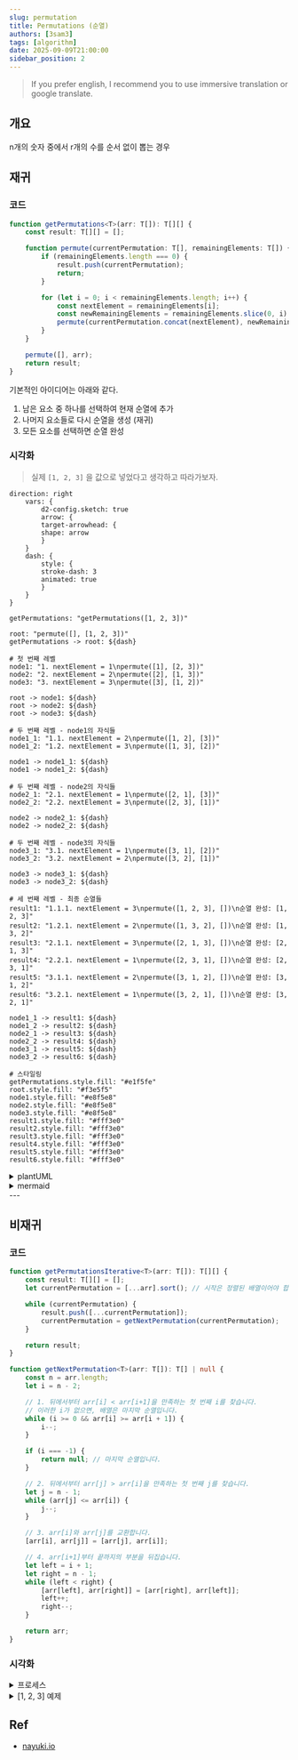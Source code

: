 ```yaml
---
slug: permutation
title: Permutations (순열)
authors: [3sam3]
tags: [algorithm]
date: 2025-09-09T21:00:00
sidebar_position: 2
---
```


> If you prefer english, I recommend you to use immersive translation or google translate.

## 개요
n개의 숫자 중에서 r개의 수를 순서 없이 뽑는 경우


## 재귀
### 코드
```ts showLineNumbers
function getPermutations<T>(arr: T[]): T[][] {
    const result: T[][] = [];

    function permute(currentPermutation: T[], remainingElements: T[]) {
        if (remainingElements.length === 0) {
            result.push(currentPermutation);
            return;
        }

        for (let i = 0; i < remainingElements.length; i++) {
            const nextElement = remainingElements[i];
            const newRemainingElements = remainingElements.slice(0, i).concat(remainingElements.slice(i + 1));
            permute(currentPermutation.concat(nextElement), newRemainingElements);
        }
    }

    permute([], arr);
    return result;
}
```

기본적인 아이디어는 아래와 같다.
1. 남은 요소 중 하나를 선택하여 현재 순열에 추가
2. 나머지 요소들로 다시 순열을 생성 (재귀)
3. 모든 요소를 선택하면 순열 완성

### 시각화
> 실제 `[1, 2, 3]` 을 값으로 넣었다고 생각하고 따라가보자.

```kroki type=d2
direction: right
    vars: {
        d2-config.sketch: true
        arrow: {
        target-arrowhead: {
        shape: arrow
        }
    }
    dash: {
        style: {
        stroke-dash: 3
        animated: true
        }
    }
}

getPermutations: "getPermutations([1, 2, 3])"

root: "permute([], [1, 2, 3])"
getPermutations -> root: ${dash}

# 첫 번째 레벨
node1: "1. nextElement = 1\npermute([1], [2, 3])"
node2: "2. nextElement = 2\npermute([2], [1, 3])"
node3: "3. nextElement = 3\npermute([3], [1, 2])"

root -> node1: ${dash}
root -> node2: ${dash}
root -> node3: ${dash}

# 두 번째 레벨 - node1의 자식들
node1_1: "1.1. nextElement = 2\npermute([1, 2], [3])"
node1_2: "1.2. nextElement = 3\npermute([1, 3], [2])"

node1 -> node1_1: ${dash}
node1 -> node1_2: ${dash}

# 두 번째 레벨 - node2의 자식들
node2_1: "2.1. nextElement = 1\npermute([2, 1], [3])"
node2_2: "2.2. nextElement = 3\npermute([2, 3], [1])"

node2 -> node2_1: ${dash}
node2 -> node2_2: ${dash}

# 두 번째 레벨 - node3의 자식들
node3_1: "3.1. nextElement = 1\npermute([3, 1], [2])"
node3_2: "3.2. nextElement = 2\npermute([3, 2], [1])"

node3 -> node3_1: ${dash}
node3 -> node3_2: ${dash}

# 세 번째 레벨 - 최종 순열들
result1: "1.1.1. nextElement = 3\npermute([1, 2, 3], [])\n순열 완성: [1, 2, 3]"
result2: "1.2.1. nextElement = 2\npermute([1, 3, 2], [])\n순열 완성: [1, 3, 2]"
result3: "2.1.1. nextElement = 3\npermute([2, 1, 3], [])\n순열 완성: [2, 1, 3]"
result4: "2.2.1. nextElement = 1\npermute([2, 3, 1], [])\n순열 완성: [2, 3, 1]"
result5: "3.1.1. nextElement = 2\npermute([3, 1, 2], [])\n순열 완성: [3, 1, 2]"
result6: "3.2.1. nextElement = 1\npermute([3, 2, 1], [])\n순열 완성: [3, 2, 1]"

node1_1 -> result1: ${dash}
node1_2 -> result2: ${dash}
node2_1 -> result3: ${dash}
node2_2 -> result4: ${dash}
node3_1 -> result5: ${dash}
node3_2 -> result6: ${dash}

# 스타일링
getPermutations.style.fill: "#e1f5fe"
root.style.fill: "#f3e5f5"
node1.style.fill: "#e8f5e8"
node2.style.fill: "#e8f5e8"
node3.style.fill: "#e8f5e8"
result1.style.fill: "#fff3e0"
result2.style.fill: "#fff3e0"
result3.style.fill: "#fff3e0"
result4.style.fill: "#fff3e0"
result5.style.fill: "#fff3e0"
result6.style.fill: "#fff3e0"
```

<details>
    <summary>plantUML</summary>
```plantuml showLineNumbers
@startmindmap
* getPermutations([1, 2, 3])
** 1. nextElement = 1\npermute([1], [2, 3])
*** 1.1. nextElement = 2\npermute([1, 2], [3])
**** 순열 완성: [1, 2, 3]
*** 1.2. nextElement = 3\npermute([1, 3], [2])
**** 순열 완성: [1, 3, 2]
** 2. nextElement = 2\npermute([2], [1, 3])
*** 2.1. nextElement = 1\npermute([2, 1], [3])
**** 순열 완성: [2, 1, 3]
*** 2.2. nextElement = 3\npermute([2, 3], [1])
**** 순열 완성: [2, 3, 1]
** 3. nextElement = 3\npermute([3], [1, 2])
*** 3.1. nextElement = 1\npermute([3, 1], [2])
**** 순열 완성: [3, 1, 2]
*** 3.2. nextElement = 2\npermute([3, 2], [1])
**** 순열 완성: [3, 2, 1]
@endmindmap
```
</details>

<details>
    <summary>mermaid</summary>
    ```showLineNumbers
    graph TD
    A["getPermutations([1, 2, 3])<br/>permute([], [1, 2, 3])"] --> B["1. nextElement = 1<br/>permute([1], [2, 3])"]
    A --> C["2. nextElement = 2<br/>permute([2], [1, 3])"]
    A --> D["3. nextElement = 3<br/>permute([3], [1, 2])"]

    B --> E["1.1. nextElement = 2<br/>permute([1, 2], [3])"]
    B --> F["1.2. nextElement = 3<br/>permute([1, 3], [2])"]

    C --> G["2.1. nextElement = 1<br/>permute([2, 1], [3])"]
    C --> H["2.2. nextElement = 3<br/>permute([2, 3], [1])"]

    D --> I["3.1. nextElement = 1<br/>permute([3, 1], [2])"]
    D --> J["3.2. nextElement = 2<br/>permute([3, 2], [1])"]

    E --> K["순열 완성:<br/>[1, 2, 3]"]
    F --> L["순열 완성:<br/>[1, 3, 2]"]
    G --> M["순열 완성:<br/>[2, 1, 3]"]
    H --> N["순열 완성:<br/>[2, 3, 1]"]
    I --> O["순열 완성:<br/>[3, 1, 2]"]
    J --> P["순열 완성:<br/>[3, 2, 1]"]

    classDef root fill:#e1f5fe
    classDef level1 fill:#e8f5e8
    classDef level2 fill:#fff3e0
    classDef result fill:#ffebee

    class A root
    class B,C,D level1
    class E,F,G,H,I,J level2
    class K,L,M,N,O,P result
    ```
</details>
---

## 비재귀
### 코드
```typescript showLineNumbers
function getPermutationsIterative<T>(arr: T[]): T[][] {
    const result: T[][] = [];
    let currentPermutation = [...arr].sort(); // 시작은 정렬된 배열이어야 합니다.

    while (currentPermutation) {
        result.push([...currentPermutation]);
        currentPermutation = getNextPermutation(currentPermutation);
    }

    return result;
}

function getNextPermutation<T>(arr: T[]): T[] | null {
    const n = arr.length;
    let i = n - 2;

    // 1. 뒤에서부터 arr[i] < arr[i+1]을 만족하는 첫 번째 i를 찾습니다.
    // 이러한 i가 없으면, 배열은 마지막 순열입니다.
    while (i >= 0 && arr[i] >= arr[i + 1]) {
        i--;
    }

    if (i === -1) {
        return null; // 마지막 순열입니다.
    }

    // 2. 뒤에서부터 arr[j] > arr[i]을 만족하는 첫 번째 j를 찾습니다.
    let j = n - 1;
    while (arr[j] <= arr[i]) {
        j--;
    }

    // 3. arr[i]와 arr[j]를 교환합니다.
    [arr[i], arr[j]] = [arr[j], arr[i]];

    // 4. arr[i+1]부터 끝까지의 부분을 뒤집습니다.
    let left = i + 1;
    let right = n - 1;
    while (left < right) {
        [arr[left], arr[right]] = [arr[right], arr[left]];
        left++;
        right--;
    }

    return arr;
}
```

### 시각화
<details>
    <summary>프로세스</summary>
    ```kroki type=d2
    direction: down
    vars: {
    d2-config.sketch: true
    arrow: {
    target-arrowhead: {
    shape: arrow
}
}
    dash: {
    style: {
    stroke-dash: 3
    animated: true
}
}
}

    # 메인 함수 흐름
    main_flow: {
    start: "시작\n배열 정렬" {
    shape: oval
    style.fill: "#e1f5fe"
}

    check: "현재 순열이\n존재하는가?" {
    shape: diamond
    style.fill: "#fff3e0"
}

    add: "결과에\n현재 순열 추가" {
    shape: rectangle
    style.fill: "#f3e5f5"
}

    next: "다음 순열\n생성" {
    shape: rectangle
    style.fill: "#e8f5e8"
}

    end: "완료\n모든 순열 반환" {
    shape: oval
    style.fill: "#ffebee"
}

    start -> check
    check -> add: "Yes"
    add -> next
    next -> check
    check -> end: "No (null)"
}

    # 다음 순열 생성 알고리즘
    next_perm: {
    step1: "1단계: 피벗 찾기\n뒤에서부터 arr[i] < arr[i+1]\n인 첫 번째 i 찾기" {
    shape: rectangle
    style.fill: "#e3f2fd"
}

    check_pivot: "피벗을 찾았는가?\n(i >= 0)" {
    shape: diamond
    style.fill: "#fff8e1"
}

    step2: "2단계: 교환할 원소 찾기\n뒤에서부터 arr[j] > arr[i]\n인 첫 번째 j 찾기" {
    shape: rectangle
    style.fill: "#e8f5e8"
}

    step3: "3단계: 교환\narr[i] ↔ arr[j]" {
    shape: rectangle
    style.fill: "#fce4ec"
}

    step4: "4단계: 뒤집기\narr[i+1]부터 끝까지\n순서 뒤집기" {
    shape: rectangle
    style.fill: "#f3e5f5"
}

    return_null: "null 반환\n(마지막 순열)" {
    shape: oval
    style.fill: "#ffcdd2"
}

    return_arr: "새로운 순열 반환" {
    shape: oval
    style.fill: "#c8e6c9"
}

    step1 -> check_pivot
    check_pivot -> return_null: "No (i = -1)"
    check_pivot -> step2: "Yes"
    step2 -> step3
    step3 -> step4
    step4 -> return_arr
}

    # 연결선
    main_flow.next -> next_perm.step1: "호출"
    next_perm.return_arr -> main_flow.check: "반환"
    next_perm.return_null -> main_flow.check: "반환"
    ```
</details>
<details>
    <summary>[1, 2, 3] 예제</summary>
    ```kroki type=d2
    # 초기 상태
    initial: {
    input: "입력: [1,2,3]" {
    shape: rectangle
    style.fill: "#e3f2fd"
}

    sorted: "정렬된 배열: [1,2,3]" {
    shape: rectangle
    style.fill: "#e8f5e8"
}

    result: "결과 배열: []" {
    shape: rectangle
    style.fill: "#fff3e0"
}

    input -> sorted
    sorted -> result
}

    # 첫 번째 순열
    step1: {
    current1: "현재: [1,2,3]" {
    shape: rectangle
    style.fill: "#e1f5fe"
}

    add1: "결과에 추가\nresult = [[1,2,3]]" {
    shape: rectangle
    style.fill: "#f3e5f5"
}

    analysis1: "다음 순열 찾기:\n• i=1 (arr[1]=2 < arr[2]=3)\n• j=2 (arr[2]=3 > arr[1]=2)\n• 교환: 2 ↔ 3\n• 뒤집기: [3] → [3]" {
    shape: rectangle
    style.fill: "#fff8e1"
}

    next1: "다음 순열: [1,3,2]" {
    shape: rectangle
    style.fill: "#c8e6c9"
}

    current1 -> add1
    add1 -> analysis1
    analysis1 -> next1
}

    # 두 번째 순열
    step2: {
    current2: "현재: [1,3,2]" {
    shape: rectangle
    style.fill: "#e1f5fe"
}

    add2: "결과에 추가\nresult = [[1,2,3], [1,3,2]]" {
    shape: rectangle
    style.fill: "#f3e5f5"
}

    analysis2: "다음 순열 찾기:\n• i=0 (arr[0]=1 < arr[1]=3)\n• j=2 (arr[2]=2 > arr[0]=1)\n• 교환: 1 ↔ 2\n• 뒤집기: [3,1] → [1,3]" {
    shape: rectangle
    style.fill: "#fff8e1"
}

    next2: "다음 순열: [2,1,3]" {
    shape: rectangle
    style.fill: "#c8e6c9"
}

    current2 -> add2
    add2 -> analysis2
    analysis2 -> next2
}

    # 세 번째 순열
    step3: {
    current3: "현재: [2,1,3]" {
    shape: rectangle
    style.fill: "#e1f5fe"
}

    add3: "결과에 추가\nresult = [[1,2,3], [1,3,2], [2,1,3]]" {
    shape: rectangle
    style.fill: "#f3e5f5"
}

    analysis3: "다음 순열 찾기:\n• i=1 (arr[1]=1 < arr[2]=3)\n• j=2 (arr[2]=3 > arr[1]=1)\n• 교환: 1 ↔ 3\n• 뒤집기: [1] → [1]" {
    shape: rectangle
    style.fill: "#fff8e1"
}

    next3: "다음 순열: [2,3,1]" {
    shape: rectangle
    style.fill: "#c8e6c9"
}

    current3 -> add3
    add3 -> analysis3
    analysis3 -> next3
}

    # 네 번째 순열
    step4: {
    current4: "현재: [2,3,1]" {
    shape: rectangle
    style.fill: "#e1f5fe"
}

    add4: "결과에 추가\nresult = [[1,2,3], [1,3,2], [2,1,3], [2,3,1]]" {
    shape: rectangle
    style.fill: "#f3e5f5"
}

    analysis4: "다음 순열 찾기:\n• i=0 (arr[0]=2 < arr[1]=3)\n• j=1 (arr[1]=3 > arr[0]=2)\n• 교환: 2 ↔ 3\n• 뒤집기: [2,1] → [1,2]" {
    shape: rectangle
    style.fill: "#fff8e1"
}

    next4: "다음 순열: [3,1,2]" {
    shape: rectangle
    style.fill: "#c8e6c9"
}

    current4 -> add4
    add4 -> analysis4
    analysis4 -> next4
}

    # 다섯 번째 순열
    step5: {
    current5: "현재: [3,1,2]" {
    shape: rectangle
    style.fill: "#e1f5fe"
}

    add5: "결과에 추가\nresult = [[1,2,3], [1,3,2], [2,1,3], [2,3,1], [3,1,2]]" {
    shape: rectangle
    style.fill: "#f3e5f5"
}

    analysis5: "다음 순열 찾기:\n• i=1 (arr[1]=1 < arr[2]=2)\n• j=2 (arr[2]=2 > arr[1]=1)\n• 교환: 1 ↔ 2\n• 뒤집기: [1] → [1]" {
    shape: rectangle
    style.fill: "#fff8e1"
}

    next5: "다음 순열: [3,2,1]" {
    shape: rectangle
    style.fill: "#c8e6c9"
}

    current5 -> add5
    add5 -> analysis5
    analysis5 -> next5
}

    # 마지막 순열
    step6: {
    current6: "현재: [3,2,1]" {
    shape: rectangle
    style.fill: "#e1f5fe"
}

    add6: "결과에 추가\nresult = [[1,2,3], [1,3,2], [2,1,3], [2,3,1], [3,1,2], [3,2,1]]" {
    shape: rectangle
    style.fill: "#f3e5f5"
}

    analysis6: "다음 순열 찾기:\n• i=-1 (피벗 없음)\n• 내림차순 배열이므로\n  마지막 순열" {
    shape: rectangle
    style.fill: "#ffcdd2"
}

    final: "null 반환\n알고리즘 종료" {
    shape: oval
    style.fill: "#ffebee"
}

    current6 -> add6
    add6 -> analysis6
    analysis6 -> final
}

    # 연결선
    initial -> step1
    step1 -> step2
    step2 -> step3
    step3 -> step4
    step4 -> step5
    step5 -> step6
    ```
</details>




## Ref
- [nayuki.io](https://www.nayuki.io/page/next-lexicographical-permutation-algorithm)


